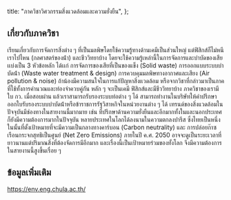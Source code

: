 
  title: "ภาควิชาวิศวกรรมสิ่งแวดล้อมและความยั่งยืน",
};

<MajorHeader major={Major.ALL[5]} />

## เกี่ยวกับภาควิชา

เรียนเกี่ยวกับการจัดการสิ่งต่าง ๆ ที่เป็นมลพิษโดยใช้ความรู้ทางด้านเคมีเป็นส่วนใหญ่ แต่ฟิสิกส์ก็ไม่หนีเราไปไหน (กลศาสตร์ของน้ํา) และชีววิทยาบ้าง โดยจะใช้ความรู้เหล่านี้ในการจัดการและบําบัดของเสีย เเบ่งเป็น 3 หัวข้อหลัก ได้เเก่ การจัดการของเสียที่เป็นของแข็ง (Solid waste) การออกแบบระบบบําบัดน้ํา (Waste water treatment & design) การควบคุมมลพิษทางอากาศและเสียง (Air pollution & noise) ถ้าน้องมีความสนใจในการแก้ปัญหาสิ่งเเวดล้อม หรือจากวิชาที่กล่าวมาเป็นภาคที่ใช้ทั้งการคํานวณและท่องจําควบคู่กัน หลัก ๆ จะเป็นเคมี ฟิสิกส์และมีชีววิทยาบ้าง ภาควิชาของเรามีใบ กว. เมื่อสอบผ่าน แล้วเราสามารถรับรองระบบท่อต่าง ๆ ได้ สามารถทํางานในบริษัทให้คําปรึกษา ออกใบรับรองระบบบําบัดน้ําหรือข้าราชการรัฐวิสาหกิจในหน่วยงานต่าง ๆ ได้ เทรนด์ของสิ่งแวดล้อมในปัจจุบันมีช่องทางในสายงานนี้มากมาย เช่น ที่ปรึกษาด้านความยั่งยืนและอีกมากทั้งในและนอกประเทศก็ยังมีความต้องการมากในปัจจุบัน หลายประเทศในโลกได้ลงนามในความตกลงปารีส ซึ่งไทยเป็นหนึ่ง ในนั้นที่ตั้งเป้าหมายที่จะมีความเป็นกลางทางคาร์บอน (Carbon neutrality) และ การปล่อยก๊าซเรือนกระจกสุทธิเป็นศูนย์ (Net Zero Emissions) ภายในปี ค.ศ. 2050 อาจจะดูเป็นระยะเวลาที่ยาวนานแต่ปริมาณสิ่งที่ต้องจัดการมีอีกมาก และเรื่องนี้เป็นเป้าหมายร่วมของทั้งโลก จึงมีความต้องการในสายงานนี้สูงขึ้นเรื่อย ๆ

## ข้อมูลเพิ่มเติม

https://env.eng.chula.ac.th/
